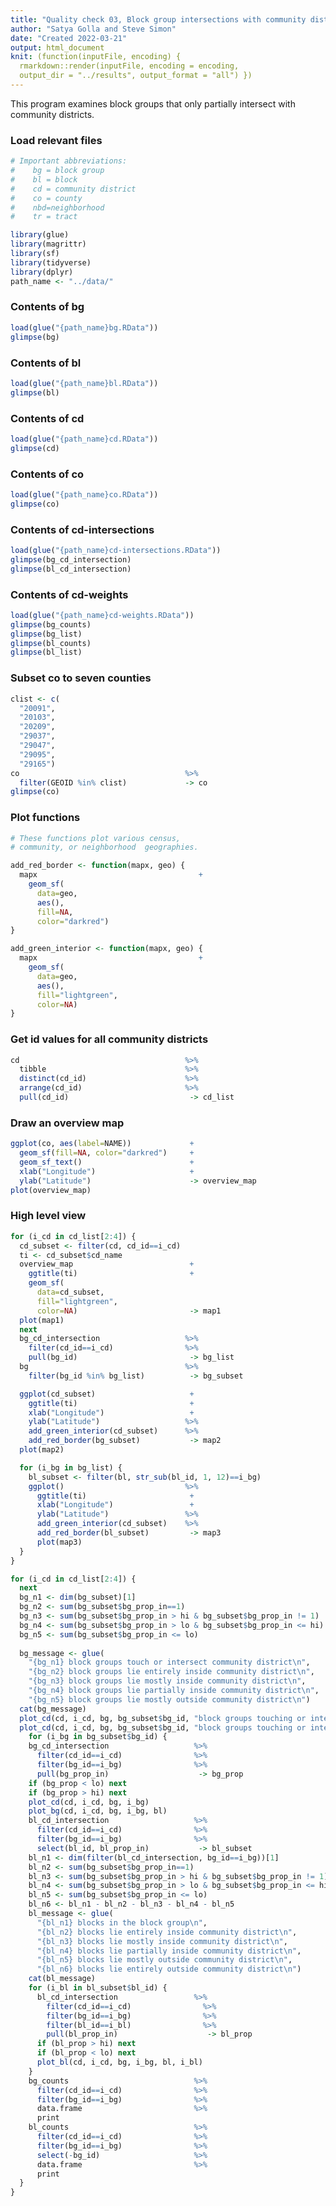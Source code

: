 ```yaml
---
title: "Quality check 03, Block group intersections with community districts"
author: "Satya Golla and Steve Simon"
date: "Created 2022-03-21"
output: html_document
knit: (function(inputFile, encoding) {
  rmarkdown::render(inputFile, encoding = encoding,
  output_dir = "../results", output_format = "all") })  
---
```


This program examines block groups that only partially intersect with community districts.

### Load relevant files

```r
# Important abbreviations:
#    bg = block group
#    bl = block
#    cd = community district
#    co = county
#    nbd=neighborhood
#    tr = tract

library(glue)
library(magrittr)
library(sf)
library(tidyverse)
library(dplyr)
path_name <- "../data/"
```

### Contents of bg

```r
load(glue("{path_name}bg.RData"))
glimpse(bg)
```

### Contents of bl

```r
load(glue("{path_name}bl.RData"))
glimpse(bl)
```

### Contents of cd

```r
load(glue("{path_name}cd.RData"))
glimpse(cd)
```

### Contents of co

```r
load(glue("{path_name}co.RData"))
glimpse(co)
```

### Contents of cd-intersections

```r
load(glue("{path_name}cd-intersections.RData"))
glimpse(bg_cd_intersection)
glimpse(bl_cd_intersection)
```

### Contents of cd-weights

```r
load(glue("{path_name}cd-weights.RData"))
glimpse(bg_counts)
glimpse(bg_list)
glimpse(bl_counts)
glimpse(bl_list)
```

### Subset co to seven counties

```r
clist <- c(
  "20091",
  "20103",
  "20209",
  "29037",
  "29047",
  "29095",
  "29165")
co                                     %>%
  filter(GEOID %in% clist)             -> co
glimpse(co)
```

### Plot functions

```r
# These functions plot various census, 
# community, or neighborhood  geographies.

add_red_border <- function(mapx, geo) {
  mapx                                    +
    geom_sf(
      data=geo,
      aes(),
      fill=NA,
      color="darkred")
}

add_green_interior <- function(mapx, geo) {
  mapx                                    +
    geom_sf(
      data=geo,
      aes(),
      fill="lightgreen",
      color=NA)
}

```

### Get id values for all community districts

```r
cd                                     %>%
  tibble                               %>%
  distinct(cd_id)                      %>%
  arrange(cd_id)                       %>%
  pull(cd_id)                           -> cd_list
```

### Draw an overview map

```r
ggplot(co, aes(label=NAME))             +
  geom_sf(fill=NA, color="darkred")     +
  geom_sf_text()                        +
  xlab("Longitude")                     +
  ylab("Latitude")                      -> overview_map     
plot(overview_map)
```

### High level view

```r
for (i_cd in cd_list[2:4]) {
  cd_subset <- filter(cd, cd_id==i_cd) 
  ti <- cd_subset$cd_name
  overview_map                          +
    ggtitle(ti)                         +
    geom_sf(
      data=cd_subset,
      fill="lightgreen",
      color=NA)                         -> map1
  plot(map1)
  next
  bg_cd_intersection                   %>%
    filter(cd_id==i_cd)                %>%
    pull(bg_id)                         -> bg_list
  bg                                   %>%
    filter(bg_id %in% bg_list)          -> bg_subset

  ggplot(cd_subset)                     +
    ggtitle(ti)                         +
    xlab("Longitude")                   +
    ylab("Latitude")                   %>%
    add_green_interior(cd_subset)      %>%
    add_red_border(bg_subset)           -> map2
  plot(map2)

  for (i_bg in bg_list) {
    bl_subset <- filter(bl, str_sub(bl_id, 1, 12)==i_bg)
    ggplot()                           %>%
      ggtitle(ti)                       +
      xlab("Longitude")                 +
      ylab("Latitude")                 %>%
      add_green_interior(cd_subset)    %>%
      add_red_border(bl_subset)         -> map3
      plot(map3)
  }
}
```

```r
for (i_cd in cd_list[2:4]) {
  next
  bg_n1 <- dim(bg_subset)[1]
  bg_n2 <- sum(bg_subset$bg_prop_in==1)
  bg_n3 <- sum(bg_subset$bg_prop_in > hi & bg_subset$bg_prop_in != 1)
  bg_n4 <- sum(bg_subset$bg_prop_in > lo & bg_subset$bg_prop_in <= hi)
  bg_n5 <- sum(bg_subset$bg_prop_in <= lo)
  
  bg_message <- glue(
    "{bg_n1} block groups touch or intersect community district\n",
    "{bg_n2} block groups lie entirely inside community district\n",
    "{bg_n3} block groups lie mostly inside community district\n",
    "{bg_n4} block groups lie partially inside community district\n",
    "{bg_n5} block groups lie mostly outside community district\n")
  cat(bg_message)
  plot_cd(cd, i_cd, bg, bg_subset$bg_id, "block groups touching or intersecting")
  plot_cd(cd, i_cd, bg, bg_subset$bg_id, "block groups touching or intersecting")
    for (i_bg in bg_subset$bg_id) {
    bg_cd_intersection                   %>%
      filter(cd_id==i_cd)                %>%
      filter(bg_id==i_bg)                %>%
      pull(bg_prop_in)                    -> bg_prop
    if (bg_prop < lo) next
    if (bg_prop > hi) next
    plot_cd(cd, i_cd, bg, i_bg)
    plot_bg(cd, i_cd, bg, i_bg, bl)
    bl_cd_intersection                   %>%
      filter(cd_id==i_cd)                %>%
      filter(bg_id==i_bg)                %>%
      select(bl_id, bl_prop_in)           -> bl_subset
    bl_n1 <- dim(filter(bl_cd_intersection, bg_id==i_bg))[1]
    bl_n2 <- sum(bg_subset$bg_prop_in==1)
    bl_n3 <- sum(bg_subset$bg_prop_in > hi & bg_subset$bg_prop_in != 1)
    bl_n4 <- sum(bg_subset$bg_prop_in > lo & bg_subset$bg_prop_in <= hi)
    bl_n5 <- sum(bg_subset$bg_prop_in <= lo)
    bl_n6 <- bl_n1 - bl_n2 - bl_n3 - bl_n4 - bl_n5
    bl_message <- glue(
      "{bl_n1} blocks in the block group\n",
      "{bl_n2} blocks lie entirely inside community district\n",
      "{bl_n3} blocks lie mostly inside community district\n",
      "{bl_n4} blocks lie partially inside community district\n",
      "{bl_n5} blocks lie mostly outside community district\n",
      "{bl_n6} blocks lie entirely outside community district\n")
    cat(bl_message)
    for (i_bl in bl_subset$bl_id) {
      bl_cd_intersection                 %>%
        filter(cd_id==i_cd)                %>%
        filter(bg_id==i_bg)                %>%
        filter(bl_id==i_bl)                %>%
        pull(bl_prop_in)                    -> bl_prop
      if (bl_prop > hi) next
      if (bl_prop < lo) next
      plot_bl(cd, i_cd, bg, i_bg, bl, i_bl)
    }
    bg_counts                            %>%
      filter(cd_id==i_cd)                %>%
      filter(bg_id==i_bg)                %>%
      data.frame                         %>%
      print
    bl_counts                            %>%
      filter(cd_id==i_cd)                %>%
      filter(bg_id==i_bg)                %>%
      select(-bg_id)                     %>%
      data.frame                         %>%
      print
  }
}
```
